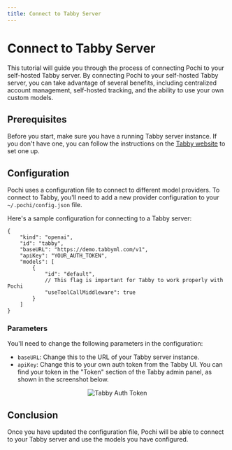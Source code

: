 ```yaml
---
title: Connect to Tabby Server
---
```


# Connect to Tabby Server

This tutorial will guide you through the process of connecting Pochi to your self-hosted Tabby server. By connecting Pochi to your self-hosted Tabby server, you can take advantage of several benefits, including centralized account management, self-hosted tracking, and the ability to use your own custom models.

## Prerequisites

Before you start, make sure you have a running Tabby server instance. If you don't have one, you can follow the instructions on the [Tabby website](https://tabby.tabbyml.com/) to set one up.

## Configuration

Pochi uses a configuration file to connect to different model providers. To connect to Tabby, you'll need to add a new provider configuration to your `~/.pochi/config.json` file.

Here's a sample configuration for connecting to a Tabby server:

```jsonc
{
    "kind": "openai",
    "id": "tabby",
    "baseURL": "https://demo.tabbyml.com/v1",
    "apiKey": "YOUR_AUTH_TOKEN",
    "models": [
        {
            "id": "default",
            // This flag is important for Tabby to work properly with Pochi
            "useToolCallMiddleware": true
        }
    ]
}
```

### Parameters

You'll need to change the following parameters in the configuration:

-   `baseURL`: Change this to the URL of your Tabby server instance.
-   `apiKey`: Change this to your own auth token from the Tabby UI. You can find your token in the "Token" section of the Tabby admin panel, as shown in the screenshot below.

<div align="center">

![Tabby Auth Token](./images/tabby-auth-token.png)

</div>

## Conclusion

Once you have updated the configuration file, Pochi will be able to connect to your Tabby server and use the models you have configured.

